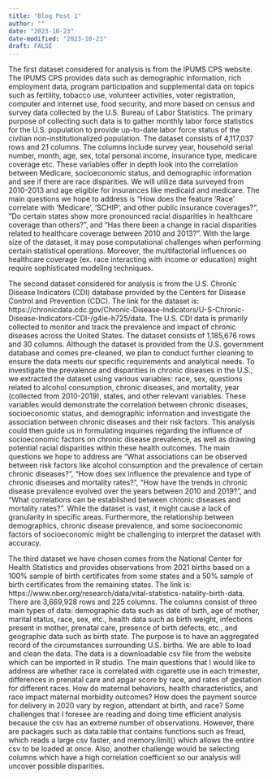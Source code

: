```yaml
---
title: "Blog Post 1"
author: ""
date: "2023-10-23"
date-modified: "2023-10-23"
draft: FALSE
---
```

    
  The first dataset considered for analysis is from the IPUMS CPS website. The IPUMS CPS provides data such as demographic information, rich employment data, program participation and supplemental data on topics such as fertility, tobacco use, volunteer activities, voter registration, computer and internet use, food security, and more based on census and survey data collected by the U.S. Bureau of Labor Statistics. The primary purpose of collecting such data is to gather monthly labor force statistics for the U.S. population to provide up-to-date labor force status of the civilian non-institutionalized population. The dataset consists of 4,117,037 rows and 21 columns. The columns include survey year, household serial number, month, age, sex, total personal income, insurance type, medicare coverage etc. These variables offer in depth look into the correlation between Medicare, socioeconomic status, and demographic information and see if there are race disparities. We will utilize data surveyed from 2010-2013 and age eligible for insurances like medicaid and medicare. The main questions we hope to address is “How does the feature ‘Race’ correlate with ‘Medicare’, ‘SCHIP’, and other public insurance coverages?”, “Do certain states show more pronounced racial disparities in healthcare coverage than others?”, and “Has there been a change in racial disparities related to healthcare coverage between 2010 and 2013?”. With the large size of the dataset,  it may pose computational challenges when performing certain statistical operations. Moreover, the multifactorial influences on healthcare coverage (ex. race interacting with income or education) might require sophisticated modeling techniques.
    
  The second dataset considered for analysis is from the U.S. Chronic Disease Indicators (CDI) database provided by the Centers for Disease Control and Prevention (CDC). The link for the dataset is: https://chronicdata.cdc.gov/Chronic-Disease-Indicators/U-S-Chronic-Disease-Indicators-CDI-/g4ie-h725/data. The U.S. CDI data is primarily collected to monitor and track the prevalence and impact of chronic diseases across the United States. The dataset consists of 1,185,676 rows and 30 columns. Although the dataset is provided from the U.S. government database and comes pre-cleaned, we plan to conduct further cleaning to ensure the data meets our specific requirements and analytical needs. To investigate the prevalence and disparities in chronic diseases in the U.S., we extracted the dataset using various variables: race, sex, questions related to alcohol consumption, chronic diseases, and mortality, year (collected from 2010-2019), states, and other relevant variables. These variables would demonstrate the correlation between chronic diseases, socioeconomic status, and demographic information and investigate the association between chronic diseases and their risk factors. This analysis could then guide us in formulating inquiries regarding the influence of socioeconomic factors on chronic disease prevalence, as well as drawing potential racial disparities within these health outcomes. The main questions we hope to address are “What associations can be observed between risk factors like alcohol consumption and the prevalence of certain chronic diseases?”, “How does sex influence the prevalence and type of chronic diseases and mortality rates?”, “How have the trends in chronic disease prevalence evolved over the years between 2010 and 2019?”, and “What correlations can be established between chronic diseases and mortality rates?”. While the dataset is vast, it might cause a lack of granularity in specific areas. Furthermore, the relationship between demographics, chronic disease prevalence, and some socioeconomic factors of socioeconomic might be challenging to interpret the dataset with accuracy.
    
  The third dataset we have chosen comes from the National Center for Health Statistics and provides observations from 2021 births based on a 100% sample of birth certificates from some states and a 50% sample of birth certificates from the remaining states. The link is: https://www.nber.org/research/data/vital-statistics-natality-birth-data. There are 3,669,928 rows and 225 columns. The columns consist of three main types of data: demographic data such as date of birth, age of mother, marital status, race, sex, etc., health data such as birth weight, infections present in mother, prenatal care, presence of birth defects, etc., and geographic data such as birth state. The purpose is to have an aggregated record of the circumstances surrounding U.S. births. We are able to load and clean the data. The data is a downloadable csv file from the website which can be imported in R studio. The main questions that I would like to address are whether race is correlated with cigarette use in each trimester, differences in prenatal care and apgar score by race, and rates of gestation for different races. How do maternal behaviors, health characteristics, and race impact maternal morbidity outcomes? How does the payment source for delivery in 2020 vary by region, attendant at birth, and race? Some challenges that I foresee are reading and doing time efficient analysis because the csv has an extreme number of observations. However, there are packages such as data.table that contains functions such as fread, which reads a large csv faster, and memory.limit() which allows the entire csv to be loaded at once. Also, another challenge would be selecting columns which have a high correlation coefficient so our analysis will uncover possible disparities.

